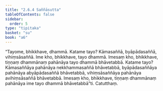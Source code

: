 ```yaml
---
title: "2.6.4 Saññāsutta"
tableOfContents: false
sidebar:
  order: 5
type: "tipitaka"
basket: "su"
book: "a6"
---
```



<DynamicBreadcrumb />

<Division number="110" book="a6">

<Paragraph number="748" book="a6">
“Tayome, bhikkhave, dhammā. Katame tayo? Kāmasaññā, byāpādasaññā, vihiṃsāsaññā. Ime kho, bhikkhave, tayo dhammā. Imesaṃ kho, bhikkhave, tiṇṇaṃ dhammānaṃ pahānāya tayo dhammā bhāvetabbā. Katame tayo? Kāmasaññāya pahānāya nekkhammasaññā bhāvetabbā, byāpādasaññāya pahānāya abyāpādasaññā bhāvetabbā, vihiṃsāsaññāya pahānāya avihiṃsāsaññā bhāvetabbā. Imesaṃ kho, bhikkhave, tiṇṇaṃ dhammānaṃ pahānāya ime tayo dhammā bhāvetabbā”ti.

</Paragraph>
</Division>

<Paragraph number="749" type="center" book="a6">
Catutthaṃ.
</Paragraph>